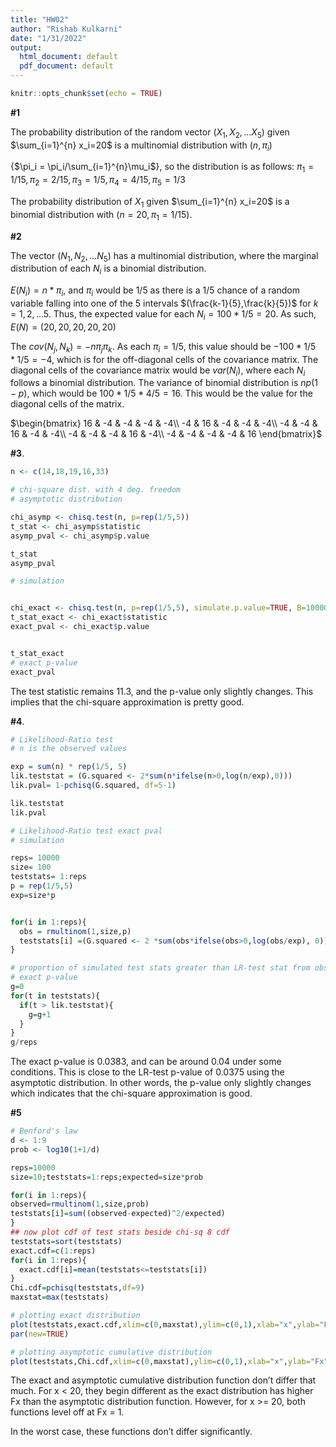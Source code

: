 ```yaml
---
title: "HW02"
author: "Rishab Kulkarni"
date: "1/31/2022"
output:
  html_document: default
  pdf_document: default
---
```


```r
knitr::opts_chunk$set(echo = TRUE)
```

**#1**

The probability distribution of the random vector $(X_1,X_2,...X_5)$
given $\sum_{i=1}^{n} x_i=20$ is a multinomial distribution with $(n,{\pi_i})$

{$\pi_i = \pi_i/\sum_{i=1}^{n}\mu_i$}, so the distribution is as follows:
$\pi_1 = 1/15, \pi_2 = 2/15, \pi_3 = 1/5, \pi_4 = 4/15, \pi_5 = 1/3$

The probability distribution of $X_1$ given $\sum_{i=1}^{n} x_i=20$
is a binomial distribution with $(n=20,\pi_1 = 1/15)$.

**#2**

The vector $(N_1, N_2,...N_5)$ has a multinomial distribution, where
the marginal distribution of each $N_i$ is a binomial distribution.

$E(N_i)=n*\pi_i$, and $\pi_i$ would be 1/5 as there is a 1/5 chance
of a random variable falling into one of the 5 intervals 
$(\frac{k-1}{5},\frac{k}{5})$ for $k = 1,2,...5$. Thus, the expected
value for each $N_i= 100*1/5 = 20$. As such, $E(N)=(20,20,20,20,20)$

The $cov(N_j,N_k)= -n\pi_j\pi_k$. As each $\pi_i=1/5$, this value
should be $-100*1/5*1/5 = -4$, which is for the off-diagonal cells
of the covariance matrix. The diagonal cells of the covariance 
matrix would be $var(N_i)$, where each $N_i$ follows a binomial
distribution. The variance of binomial distribution is $np(1-p)$,
which would be $100*1/5*4/5=16$. This would be the value for the
diagonal cells of the matrix.

$\begin{bmatrix}
16 & -4 & -4 & -4 & -4\\
-4 & 16 & -4 & -4 & -4\\
-4 & -4 & 16 & -4 & -4\\
-4 & -4 & -4 & 16 & -4\\
-4 & -4 & -4 & -4 & 16
\end{bmatrix}$

**#3**.

```r
n <- c(14,18,19,16,33)

# chi-square dist. with 4 deg. freedom
# asymptotic distribution

chi_asymp <- chisq.test(n, p=rep(1/5,5))
t_stat <- chi_asymp$statistic
asymp_pval <- chi_asymp$p.value

t_stat
asymp_pval

# simulation


chi_exact <- chisq.test(n, p=rep(1/5,5), simulate.p.value=TRUE, B=10000)
t_stat_exact <- chi_exact$statistic
exact_pval <- chi_exact$p.value


t_stat_exact
# exact p-value
exact_pval
```

The test statistic remains 11.3, and the p-value only slightly changes.
This implies that the chi-square approximation is pretty good.

**#4**.
```r
# Likelihood-Ratio test
# n is the observed values

exp = sum(n) * rep(1/5, 5)
lik.teststat = (G.squared <- 2*sum(n*ifelse(n>0,log(n/exp),0)))
lik.pval= 1-pchisq(G.squared, df=5-1)

lik.teststat
lik.pval

```

```r
# Likelihood-Ratio test exact pval
# simulation

reps= 10000
size= 100
teststats= 1:reps
p = rep(1/5,5)
exp=size*p


for(i in 1:reps){
  obs = rmultinom(1,size,p)
  teststats[i] =(G.squared <- 2 *sum(obs*ifelse(obs>0,log(obs/exp), 0)))
}

# proportion of simulated test stats greater than LR-test stat from observed data 
# exact p-value
g=0
for(t in teststats){
  if(t > lik.teststat){
    g=g+1
  }
}
g/reps

```

The exact p-value is 0.0383, and can be around 0.04 under some conditions.
This is close to the LR-test p-value of 0.0375 using the asymptotic
distribution. In other words, the p-value only slightly changes which
indicates that the chi-square approximation is good.

**#5**

```r
# Benford's law
d <- 1:9
prob <- log10(1+1/d)

reps=10000
size=10;teststats=1:reps;expected=size*prob 

for(i in 1:reps){
observed=rmultinom(1,size,prob) 
teststats[i]=sum((observed-expected)^2/expected)
}
## now plot cdf of test stats beside chi-sq 8 cdf
teststats=sort(teststats) 
exact.cdf=c(1:reps)
for(i in 1:reps){
  exact.cdf[i]=mean(teststats<=teststats[i])
}
Chi.cdf=pchisq(teststats,df=9)
maxstat=max(teststats) 

# plotting exact distribution
plot(teststats,exact.cdf,xlim=c(0,maxstat),ylim=c(0,1),xlab="x",ylab="Fx",col="blue",type="l")
par(new=TRUE) 

# plotting asymptotic cumulative distribution
plot(teststats,Chi.cdf,xlim=c(0,maxstat),ylim=c(0,1),xlab="x",ylab="Fx",col="red",type ="l")
```

The exact and asymptotic cumulative distribution function don't differ
that much. For x < 20, they begin different as the exact distribution
has higher Fx than the asymptotic distribution function. However, for
x >= 20, both functions level off at Fx = 1.

In the worst case, these functions don't differ significantly.

